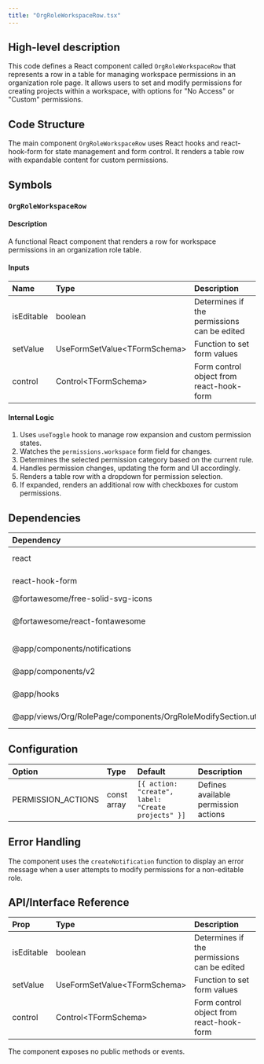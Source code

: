 ```yaml
---
title: "OrgRoleWorkspaceRow.tsx"
---
```


## High-level description
This code defines a React component called `OrgRoleWorkspaceRow` that represents a row in a table for managing workspace permissions in an organization role page. It allows users to set and modify permissions for creating projects within a workspace, with options for "No Access" or "Custom" permissions.

## Code Structure
The main component `OrgRoleWorkspaceRow` uses React hooks and react-hook-form for state management and form control. It renders a table row with expandable content for custom permissions.

## Symbols

### `OrgRoleWorkspaceRow`
#### Description
A functional React component that renders a row for workspace permissions in an organization role table.

#### Inputs
| Name | Type | Description |
|:-----|:-----|:------------|
| isEditable | boolean | Determines if the permissions can be edited |
| setValue | UseFormSetValue&lt;TFormSchema&gt; | Function to set form values |
| control | Control&lt;TFormSchema&gt; | Form control object from react-hook-form |

#### Internal Logic
1. Uses `useToggle` hook to manage row expansion and custom permission states.
2. Watches the `permissions.workspace` form field for changes.
3. Determines the selected permission category based on the current rule.
4. Handles permission changes, updating the form and UI accordingly.
5. Renders a table row with a dropdown for permission selection.
6. If expanded, renders an additional row with checkboxes for custom permissions.

## Dependencies
| Dependency | Purpose |
|:-----------|:--------|
| react | Core React library |
| react-hook-form | Form state management |
| @fortawesome/free-solid-svg-icons | Icons for UI |
| @fortawesome/react-fontawesome | FontAwesome icon component |
| @app/components/notifications | Notification creation |
| @app/components/v2 | UI components |
| @app/hooks | Custom hooks |
| @app/views/Org/RolePage/components/OrgRoleModifySection.utils | Form schema type |

## Configuration
| Option | Type | Default | Description |
|:-------|:-----|:--------|:------------|
| PERMISSION_ACTIONS | const array | `[{ action: "create", label: "Create projects" }]` | Defines available permission actions |

## Error Handling
The component uses the `createNotification` function to display an error message when a user attempts to modify permissions for a non-editable role.

## API/Interface Reference
| Prop | Type | Description |
|:-----|:-----|:------------|
| isEditable | boolean | Determines if the permissions can be edited |
| setValue | UseFormSetValue&lt;TFormSchema&gt; | Function to set form values |
| control | Control&lt;TFormSchema&gt; | Form control object from react-hook-form |

The component exposes no public methods or events.